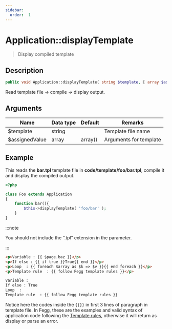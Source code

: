 ```yaml
---
sidebar:
  order:  1
---
```


# Application::displayTemplate

> Display compiled template

## Description

```php
public void Application::displayTemplate( string $template, [ array $assignedValue = array() ] )
```

Read template file -> compile -> display output.

## Arguments

| Name           | Data type | Default | Remarks                |
| -------------- | --------- | ------- | ---------------------- |
| $template      | string    |         | Template file name     |
| $assignedValue | array     | array() | Arguments for template |

## Example

This reads the **bar.tpl** template file in **code/template/foo/bar.tpl**, compile it and display the compiled output.

```php title="code/application/Foo.php"
<?php

class Foo extends Application
{
    function bar(){
        $this->displayTemplate( 'foo/bar' );
    }
}
```

:::note

You should not include the “.tpl” extension in the parameter.

:::

```html title="code/template/foo/bar.tpl"
<p>Variable : {{ $page.baz }}</p>
<p>If else : {{ if true }}True{{ end }}</p>
<p>Loop  : {{ foreach $array as $k => $v }}{{ end foreach }}</p>
<p>Template rule  : {{ follow Fegg template rules }}</p>
```

```html title="Output"
Variable :
If else : True
Loop  :
Template rule  : {{ follow Fegg template rules }}
```

Notice here the codes inside the `{{}}` in first 3 lines of paragraph in template file. In Fegg, these are the examples and valid syntax of application code following the [Template rules](/docs/fegg/basic/templates#template-rules), otherwise it will return as display or parse an error.
